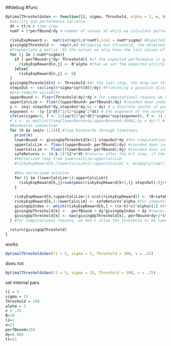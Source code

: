 ##debug
#func
```r
OptimalThresholdsGen <- function(l1, sigma, Threshold, alpha = 1, v, B=10, l2=1,   n=21, perfBound=150, dy=0.005, tt=21){ #
  #ability qnd performance variance
  dt = tt/n # time step
  numY = 2*perfBound/dy # number of values at which we calculate performance
  
  riskyExpReward <-  matrix(rep(0,n*numY),ncol = numY*sigma) #Expected utility matrix for playing risky at the next step and then following the optimal 
  givingUpThreshold <-  rep(0,n) #Dropping out threshold, the observed performance at which the decision maker should drop out
  #Prepopulate g matrix. At the outset we only know the last values of the matrix.
  for (j in 1:numY*sigma){
    if (-perfBound+j*dy> Threshold){ #if the expected performance is greater than the threshold
      riskyExpReward[n,j] <- B^alpha #than we set the expected utility to the bonus
    }else{
      riskyExpReward[n,j] <- 0}
  }
  givingUpThreshold[n] <- Threshold #At the last step, the drop out threshold is the actual performance threshold D
  stepsOut <- ceiling(8*sigma*sqrt(dt)/dy) #Truncating a gaussian distribution at 4 times the standard deviation
  #pre-compute variables
  upperBound <- floor(Threshold/dy)*dy # for computational reasons we round down the thresholds to the nearest multiple of dy
  upperCalcLim <- floor((upperBound+ perfBound)/dy) #rounded down index corresponding to the upper bound
  y <- seq(-stepsOut*dy,stepsOut*dy,by = dy) # a discrete vector of possible performance change in one step
  exponent <- -(y-l1*dt)^2/(2*sigma^2*dt) # the exponent of the normal distribution
  ifelse(sigma>0, f <- 1/(sqrt(2*pi*dt)*sigma)*exp(exponent), f <- 1) # the density function of the normal distribution
  # x <- as.matrix(t(seq(lowerBound+dy,upperBound+0.00001,by = dy))) # vector with all possible current performance levels, at step k.
  #Backwards indunction
  for (k in seq(n-1,1)){ #loop backwards through timesteps
    print(k)
    lowerBound <- givingUpThreshold[k+1]-stepsOut*dy #for computantional convenience, we consider values only four standard deviations away from the threshold. 
    upperCalcLim <- floor((upperBound+ perfBound)/dy) #rounded down index corresponding to the upper bound
    lowerCalcLim <- floor((lowerBound+ perfBound)/dy) #rounded down index corresponding to the lower bound
    safeReturns <- (n-k-1)*l2*v*dt #returns after the k+1 step, if the safe strategy was used 
    #Vectorized loop from lowerCalcLim:upperCalcLim
    #riskyExpReward[k,(lowerCalcLim+1):upperCalcLim] <- mcmapply(seq((lowerCalcLim+1),upperCalcLim), FUN=function(j) sum(pmax(riskyExpReward[k+1,(j-stepsOut):(j+stepsOut)],safeReturns^alpha)*f)*dy, mc.preschedule=TRUE, mc.cores=no_cores)
    
    #Non vectorized solution
    for (j in (lowerCalcLim+1):upperCalcLim){   
      riskyExpReward[k,j]=sum(pmax(riskyExpReward[k+1,(j-stepsOut):(j+stepsOut)],safeReturns)*f)*dy
    }
    
    riskyExpReward[k,(upperCalcLim+1):ncol(riskyExpReward)] <- (B+safeReturns)^alpha #if the threshold is already passed, we follow the safe strategy and we know the return
    riskyExpReward[k,1:lowerCalcLim] <- safeReturns^alpha #for computational reasons, when performance is very low, we assume that the safe strategy is certainly  the best option
    givingUpIndex <- which(riskyExpReward[k,] > ((n-k)*v)^alpha)[1] #the point where the risky strategy expected reward becomes larger than the safe one 
    givingUpThreshold[k] <- -perfBound + dy*givingUpIndex + dy #convert the index to giving up threshold
    givingUpThreshold[k] <- max(givingUpThreshold[k],-perfBound+dy+2*stepsOut*dy)
  } #for computational reasons, we don't allow the threshold to be lower or too close to the lowest possible performance
  
  return(givingUpThreshold)
}
```

works
```r
OptimalThresholdsGen(l1 = 5, sigma = 5, Threshold = 100, v = .25)
```

does not
```r
OptimalThresholdsGen(l1 = 5, sigma = 15, Threshold = 100, v = .25)

```

set internal pars
```r
l1 = 5
sigma = 15 
Threshold = 100 
alpha = 1 
v = .25 
B=10 
l2=1   
n=21 
perfBound=150 
dy=0.005 
tt=21
```
